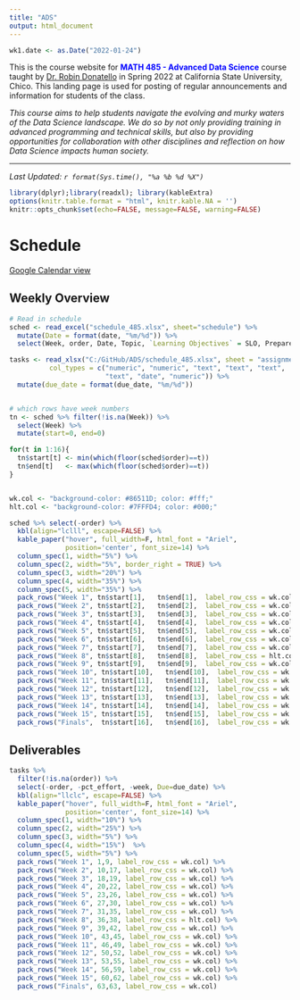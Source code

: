 ```yaml
---
title: "ADS"
output: html_document
---
```

```r
wk1.date <- as.Date("2022-01-24")
```

This is the course website for <span style="color:blue">**MATH 485 - Advanced Data Science**</span> course taught by [Dr. Robin Donatello](www.norcalbiostat.com) in Spring 2022 at California State University, Chico. This landing page is used for posting of regular announcements and information for students of the class. 

_This course aims to help students navigate the evolving and murky waters of the Data Science landscape. We do so by not only providing training in advanced programming and technical skills, but also by providing opportunities for collaboration with other disciplines and reflection on how Data Science impacts human society._

----
_Last Updated: `r format(Sys.time(), "%a %b %d %X")`_

```r
library(dplyr);library(readxl); library(kableExtra)
options(knitr.table.format = "html", knitr.kable.NA = '') 
knitr::opts_chunk$set(echo=FALSE, message=FALSE, warning=FALSE) 
```

# Schedule  {.tabset .tabset-fade .tabset-pills}

[Google Calendar view](https://calendar.google.com/calendar/u/0?cid=bWFpbC5jc3VjaGljby5lZHVfajg0NjlvamVhcHFyZXNiZWswdmxobzRxMjBAZ3JvdXAuY2FsZW5kYXIuZ29vZ2xlLmNvbQ)

## Weekly Overview 

```r
# Read in schedule
sched <- read_excel("schedule_485.xlsx", sheet="schedule") %>% 
  mutate(Date = format(date, "%m/%d")) %>% 
  select(Week, order, Date, Topic, `Learning Objectives` = SLO, Prepare)

tasks <- read_xlsx("C:/GitHub/ADS/schedule_485.xlsx", sheet = "assignments", 
          col_types = c("numeric", "numeric", "text", "text", "text", 
                        "text", "date", "numeric")) %>%
  mutate(due_date = format(due_date, "%m/%d"))


# which rows have week numbers 
tn <- sched %>% filter(!is.na(Week)) %>% 
  select(Week) %>% 
  mutate(start=0, end=0)

for(t in 1:16){
  tn$start[t] <- min(which(floor(sched$order)==t))
  tn$end[t]   <- max(which(floor(sched$order)==t))
}


wk.col <- "background-color: #86511D; color: #fff;"
hlt.col <- "background-color: #7FFFD4; color: #000;"

```

```r
sched %>% select(-order) %>%
  kbl(align="lclll", escape=FALSE) %>%
  kable_paper("hover", full_width=F, html_font = "Ariel",
              position='center', font_size=14) %>%
  column_spec(1, width="5%") %>% 
  column_spec(2, width="5%", border_right = TRUE) %>% 
  column_spec(3, width="20%") %>% 
  column_spec(4, width="35%") %>% 
  column_spec(5, width="35%") %>%
  pack_rows("Week 1", tn$start[1],   tn$end[1],  label_row_css = wk.col) %>%
  pack_rows("Week 2", tn$start[2],   tn$end[2],  label_row_css = wk.col) %>%
  pack_rows("Week 3", tn$start[3],   tn$end[3],  label_row_css = wk.col) %>%
  pack_rows("Week 4", tn$start[4],   tn$end[4],  label_row_css = wk.col) %>%
  pack_rows("Week 5", tn$start[5],   tn$end[5],  label_row_css = wk.col) %>%
  pack_rows("Week 6", tn$start[6],   tn$end[6],  label_row_css = wk.col) %>%
  pack_rows("Week 7", tn$start[7],   tn$end[7],  label_row_css = wk.col) %>%
  pack_rows("Week 8", tn$start[8],   tn$end[8],  label_row_css = hlt.col) %>%
  pack_rows("Week 9", tn$start[9],   tn$end[9],  label_row_css = wk.col) %>%
  pack_rows("Week 10", tn$start[10],   tn$end[10],  label_row_css = wk.col) %>%
  pack_rows("Week 11", tn$start[11],   tn$end[11],  label_row_css = wk.col) %>%
  pack_rows("Week 12", tn$start[12],   tn$end[12],  label_row_css = wk.col) %>%
  pack_rows("Week 13", tn$start[13],   tn$end[13],  label_row_css = wk.col) %>%
  pack_rows("Week 14", tn$start[14],   tn$end[14],  label_row_css = wk.col) %>%
  pack_rows("Week 15", tn$start[15],   tn$end[15],  label_row_css = wk.col) %>%
  pack_rows("Finals",  tn$start[16],   tn$end[16],  label_row_css = wk.col)

```


## Deliverables

```r



tasks %>%
  filter(!is.na(order)) %>%
  select(-order, -pct_effort, -week, Due=due_date) %>%
  kbl(align="llclc", escape=FALSE) %>%
  kable_paper("hover", full_width=F, html_font = "Ariel",
              position='center', font_size=14) %>%
  column_spec(1, width="10%") %>%
  column_spec(2, width="25%") %>%
  column_spec(3, width="5%") %>%
  column_spec(4, width="15%")  %>%
  column_spec(5, width="5%") %>%
  pack_rows("Week 1", 1,9, label_row_css = wk.col) %>%
  pack_rows("Week 2", 10,17, label_row_css = wk.col) %>%
  pack_rows("Week 3", 18,19, label_row_css = wk.col) %>%
  pack_rows("Week 4", 20,22, label_row_css = wk.col) %>%
  pack_rows("Week 5", 23,26, label_row_css = wk.col) %>%
  pack_rows("Week 6", 27,30, label_row_css = wk.col) %>%
  pack_rows("Week 7", 31,35, label_row_css = wk.col) %>%
  pack_rows("Week 8", 36,38, label_row_css = hlt.col) %>%
  pack_rows("Week 9", 39,42, label_row_css = wk.col) %>%
  pack_rows("Week 10", 43,45, label_row_css = wk.col) %>%
  pack_rows("Week 11", 46,49, label_row_css = wk.col) %>%
  pack_rows("Week 12", 50,52, label_row_css = wk.col) %>%
  pack_rows("Week 13", 53,55, label_row_css = wk.col) %>%
  pack_rows("Week 14", 56,59, label_row_css = wk.col) %>%
  pack_rows("Week 15", 60,62, label_row_css = wk.col) %>%
  pack_rows("Finals", 63,63, label_row_css = wk.col)
```



